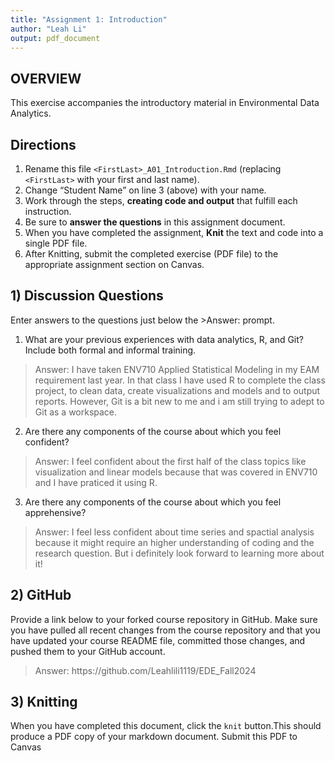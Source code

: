```yaml
---
title: "Assignment 1: Introduction"
author: "Leah Li"
output: pdf_document
---
```


## OVERVIEW

This exercise accompanies the introductory material in Environmental Data Analytics. 

## Directions
1.  Rename this file `<FirstLast>_A01_Introduction.Rmd` (replacing `<FirstLast>` with your first and last name).
2.  Change "Student Name" on line 3 (above) with your name.
3.  Work through the steps, **creating code and output** that fulfill each instruction.
4.  Be sure to **answer the questions** in this assignment document.
5.  When you have completed the assignment, **Knit** the text and code into a single PDF file.
6.  After Knitting, submit the completed exercise (PDF file) to the appropriate assignment section on Canvas.


## 1) Discussion Questions
Enter answers to the questions just below the >Answer: prompt.

1. What are your previous experiences with data analytics, R, and Git? Include both formal and informal training.

> Answer: I have taken ENV710 Applied Statistical Modeling in my EAM requirement last year. In that class I have used R to complete the class project, to clean data, create visualizations and models and to output reports. However, Git is a bit new to me and i am still trying to adept to Git as a workspace.

2. Are there any components of the course about which you feel confident?

> Answer: I feel confident about the first half of the class topics like visualization and linear models because that was covered in ENV710 and I have praticed it using R.

3. Are there any components of the course about which you feel apprehensive?

> Answer: I feel less confident about time series and spactial analysis because it might require an higher understanding of coding and the research question. But i definitely look forward to learning more about it!


## 2) GitHub

Provide a link below to your forked course repository in GitHub. Make sure you have pulled all recent changes from the course repository and that you have updated your course README file, committed those changes, and pushed them to your GitHub account. 

> Answer: https://github.com/Leahlili1119/EDE_Fall2024

## 3) Knitting
When you have completed this document, click the `knit` button.This should produce a PDF copy of your markdown document. Submit this PDF to Canvas 
